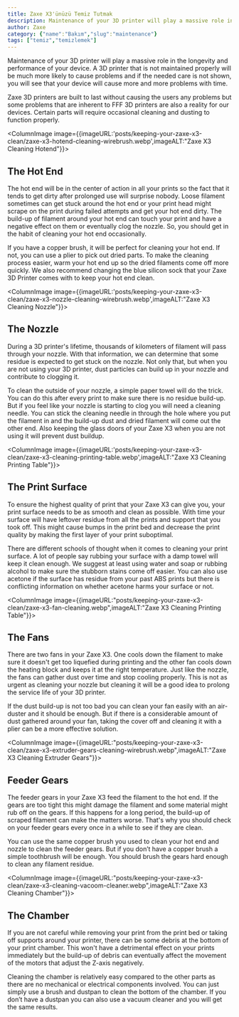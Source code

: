 ```yaml
---
title: Zaxe X3'ünüzü Temiz Tutmak
description: Maintenance of your 3D printer will play a massive role in the longevity and performance of your device. A 3D printer that is not maintained properly will be much more likely to cause problems and if the needed care is not shown, you will see that your device will cause more and more problems with time. 
author: Zaxe
category: {"name":"Bakım","slug":"maintenance"}
tags: ["temiz","temizlemek"]
---
```


Maintenance of your 3D printer will play a massive role in the longevity and performance of your device. A 3D printer that is not maintained properly will be much more likely to cause problems and if the needed care is not shown, you will see that your device will cause more and more problems with time. 

Zaxe 3D printers are built to last without causing the users any problems but some problems that are inherent to FFF 3D printers are also a reality for our devices. Certain parts will require occasional cleaning and dusting to function properly.

<ColumnImage image={{imageURL:'posts/keeping-your-zaxe-x3-clean/zaxe-x3-hotend-cleaning-wirebrush.webp',imageALT:"Zaxe X3 Cleaning Hotend"}}>
## The Hot End

The hot end will be in the center of action in all your prints so the fact that it tends to get dirty after prolonged use will surprise nobody. Loose filament sometimes can get stuck around the hot end or your print head might scrape on the print during failed attempts and get your hot end dirty. The build-up of filament around your hot end can touch your print and have a negative effect on them or eventually clog the nozzle. So, you should get in the habit of cleaning your hot end occasionally. 

If you have a copper brush, it will be perfect for cleaning your hot end. If not, you can use a plier to pick out dried parts. To make the cleaning process easier, warm your hot end up so the dried filaments come off more quickly. We also recommend changing the blue silicon sock that your Zaxe 3D Printer comes with to keep your hot end clean.
</ColumnImage>

<ColumnImage image={{imageURL:'posts/keeping-your-zaxe-x3-clean/zaxe-x3-nozzle-cleaning-wirebrush.webp',imageALT:"Zaxe X3 Cleaning Nozzle"}}>
## The Nozzle

During a 3D printer's lifetime, thousands of kilometers of filament will pass through your nozzle. With that information, we can determine that some residue is expected to get stuck on the nozzle. Not only that, but when you are not using your 3D printer, dust particles can build up in your nozzle and contribute to clogging it.  

To clean the outside of your nozzle, a simple paper towel will do the trick. You can do this after every print to make sure there is no residue build-up. But if you feel like your nozzle is starting to clog you will need a cleaning needle. You can stick the cleaning needle in through the hole where you put the filament in and the build-up dust and dried filament will come out the other end. Also keeping the glass doors of your Zaxe X3 when you are not using it will prevent dust buildup.
</ColumnImage>

<ColumnImage image={{imageURL:'posts/keeping-your-zaxe-x3-clean/zaxe-x3-cleaning-printing-table.webp',imageALT:"Zaxe X3 Cleaning Printing Table"}}>
## The Print Surface

To ensure the highest quality of print that your Zaxe X3 can give you, your print surface needs to be as smooth and clean as possible. With time your surface will have leftover residue from all the prints and support that you took off. This might cause bumps in the print bed and decrease the print quality by making the first layer of your print suboptimal.

There are different schools of thought when it comes to cleaning your print surface. A lot of people say rubbing your surface with a damp towel will keep it clean enough. We suggest at least using water and soap or rubbing alcohol to make sure the stubborn stains come off easier. You can also use acetone if the surface has residue from your past ABS prints but there is conflicting information on whether acetone harms your surface or not.
</ColumnImage>

<ColumnImage image={{imageURL:"posts/keeping-your-zaxe-x3-clean/zaxe-x3-fan-cleaning.webp",imageALT:"Zaxe X3 Cleaning Printing Table"}}>
## The Fans

There are two fans in your Zaxe X3. One cools down the filament to make sure it doesn't get too liquefied during printing and the other fan cools down the heating block and keeps it at the right temperature. Just like the nozzle, the fans can gather dust over time and stop cooling properly. This is not as urgent as cleaning your nozzle but cleaning it will be a good idea to prolong the service life of your 3D printer.

If the dust build-up is not too bad you can clean your fan easily with an air-duster and it should be enough. But if there is a considerable amount of dust gathered around your fan, taking the cover off and cleaning it with a plier can be a more effective solution.
</ColumnImage>

<ColumnImage image={{imageURL:"posts/keeping-your-zaxe-x3-clean/zaxe-x3-extruder-gears-cleaning-wirebrush.webp",imageALT:"Zaxe X3 Cleaning Extruder Gears"}}>
## Feeder Gears

The feeder gears in your Zaxe X3 feed the filament to the hot end. If the gears are too tight this might damage the filament and some material might rub off on the gears. If this happens for a long period, the build-up of scraped filament can make the matters worse. That's why you should check on your feeder gears every once in a while to see if they are clean. 

You can use the same copper brush you used to clean your hot end and nozzle to clean the feeder gears. But if you don’t have a copper brush a simple toothbrush will be enough. You should brush the gears hard enough to clean any filament residue.
</ColumnImage>

<ColumnImage image={{imageURL:"posts/keeping-your-zaxe-x3-clean/zaxe-x3-cleaning-vacoom-cleaner.webp",imageALT:"Zaxe X3 Cleaning Chamber"}}>
## The Chamber

If you are not careful while removing your print from the print bed or taking off supports around your printer, there can be some debris at the bottom of your print chamber. This won't have a detrimental effect on your prints immediately but the build-up of debris can eventually affect the movement of the motors that adjust the Z-axis negatively. 

Cleaning the chamber is relatively easy compared to the other parts as there are no mechanical or electrical components involved. You can just simply use a brush and dustpan to clean the bottom of the chamber. If you don’t have a dustpan you can also use a vacuum cleaner and you will get the same results.
</ColumnImage>